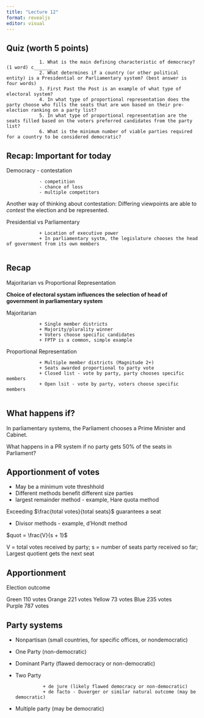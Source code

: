```yaml
---
title: "Lecture 12"
format: revealjs
editor: visual
---
```


## Quiz (worth 5 points)

                1. What is the main defining characteristic of democracy? (1 word) c_______
                2. What determines if a country (or other political entity) is a Presidential or Parliamentary system? (best answer is four words)
                3. First Past the Post is an example of what type of electoral system?
                4. In what type of proportional representation does the party choose who fills the seats that are won based on their pre-election ranking on a party list?
                5. In what type of proportional representation are the seats filled based on the voters preferred candidates from the party list?
                6. What is the minimum number of viable parties required for a country to be considered democratic?

## Recap: Important for today

Democracy - contestation

                - competition
                - chance of loss
                - multiple competitors

Another way of thinking about contestation: Differing viewpoints are able to *contest* the election and be represented.

Presidential vs Parliamentary

                + Location of executive power
                + In parliamentary systm, the legislature chooses the head of government from its own members
                


## Recap

Majoritarian vs Proportional Representation

**Choice of electoral systam influences the selection of head of government in parliamentary system**

Majoritarian 

                + Single member districts
                + Majority/plurality winner
                + Voters choose specific candidates
                + FPTP is a common, simple example

Proportional Representation

                + Multiple member districts (Magnitude 2+)
                + Seats awarded proportional to party vote
                + Closed list - vote by party, party chooses specific members
                + Open lsit - vote by party, voters choose specific members
                
## What happens if?

In parliamentary systems, the Parliament chooses a Prime Minister and Cabinet.

What happens in a PR system if no party gets 50% of the seats in Parliament?

## Apportionment of votes

+ May be a minimum vote threshhold
+ Different methods benefit different size parties
+ largest remainder method - example, Hare quota method

Exceeding $\frac{total votes}{total seats}$ guarantees a seat
                
+ Divisor methods - example, d'Hondt method
                
$quot = \frac{V}{s + 1}$

V = total votes received by party; s = number of seats party received so far; Largest quotient gets the next seat


## Apportionment

Election outcome

Green                           110 votes
Orange                          221 votes
Yellow                          73 votes
Blue                            235 votes               
Purple                          787 votes

## Party systems

+ Nonpartisan (small countries, for specific offices, or nondemocratic)
+ One Party (non-democratic)
+ Dominant Party (flawed democracy or non-democratic)
+ Two Party 

                + de jure (likely flawed democracy or non-democratic)
                + de facto - Duverger or similar natural outcome (may be democratic)

+ Multiple party (may be democratic)

                
                








                


